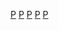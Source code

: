 [[Category:缅因州城市|P]]
[[Category:缅因州坎伯兰县城市|P]]
[[Category:缅因州县城|P]]
[[Category:缅因州沿海定居点|P]]
[[Category:美国前州首府|P]]